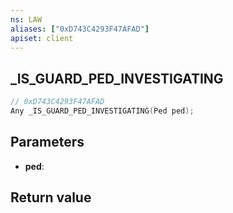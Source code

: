 ```yaml
---
ns: LAW
aliases: ["0xD743C4293F47AFAD"]
apiset: client
---
```

## _IS_GUARD_PED_INVESTIGATING

```c
// 0xD743C4293F47AFAD
Any _IS_GUARD_PED_INVESTIGATING(Ped ped);
```


## Parameters
* **ped**:

## Return value